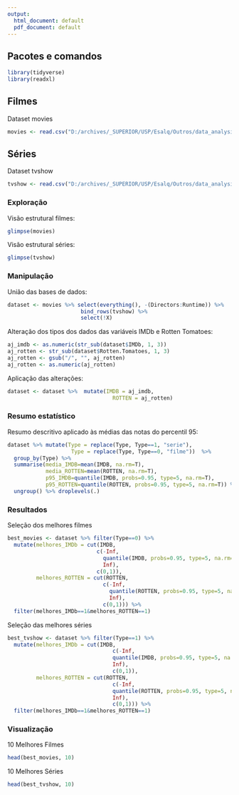 ```yaml
---
output:
  html_document: default
  pdf_document: default
---
```


## Pacotes e comandos

```r
library(tidyverse)
library(readxl)
```



## Filmes

Dataset movies
```r
movies <- read.csv("D:/archives/_SUPERIOR/USP/Esalq/Outros/data_analysis/data_analysis/datasets/movies.csv")
```


## Séries

Dataset tvshow
```r
tvshow <- read.csv("D:/archives/_SUPERIOR/USP/Esalq/Outros/data_analysis/data_analysis/datasets/tvshow.csv")
```



### Exploração

Visão estrutural filmes:
```r
glimpse(movies)
```


Visão estrutural séries:
```r
glimpse(tvshow)
```


### Manipulação

União das bases de dados:
```r
dataset <- movies %>% select(everything(), -(Directors:Runtime)) %>% 
                       bind_rows(tvshow) %>% 
                       select(!X)
```


Alteração dos tipos dos dados das variáveis IMDb e Rotten Tomatoes:
```r
aj_imdb <- as.numeric(str_sub(dataset$IMDb, 1, 3))
aj_rotten <- str_sub(dataset$Rotten.Tomatoes, 1, 3)
aj_rotten <- gsub("/", "", aj_rotten)
aj_rotten <- as.numeric(aj_rotten)
```


Aplicação das alterações:
```r
dataset <- dataset %>%  mutate(IMDB = aj_imdb,
                                 ROTTEN = aj_rotten)
```




### Resumo estatístico

Resumo descritivo aplicado às médias das notas do percentil 95:
```r
dataset %>% mutate(Type = replace(Type, Type==1, "serie"), 
                    Type = replace(Type, Type==0, "filme"))  %>%
  group_by(Type) %>%
  summarise(media_IMDB=mean(IMDB, na.rm=T),
            media_ROTTEN=mean(ROTTEN, na.rm=T),
            p95_IMDB=quantile(IMDB, probs=0.95, type=5, na.rm=T),
            p95_ROTTEN=quantile(ROTTEN, probs=0.95, type=5, na.rm=T)) %>%
  ungroup() %>% droplevels(.)
```



### Resultados

Seleção dos melhores filmes
```r
best_movies <- dataset %>% filter(Type==0) %>% 
  mutate(melhores_IMDb = cut(IMDB, 
                            c(-Inf,
                              quantile(IMDB, probs=0.95, type=5, na.rm=T),
                              Inf),
                            c(0,1)),
         melhores_ROTTEN = cut(ROTTEN,
                              c(-Inf,
                                quantile(ROTTEN, probs=0.95, type=5, na.rm=T),
                                Inf),
                              c(0,1))) %>% 
  filter(melhores_IMDb==1&melhores_ROTTEN==1)
```


Seleção das melhores séries
```r
best_tvshow <- dataset %>% filter(Type==1) %>% 
  mutate(melhores_IMDb = cut(IMDB, 
                                 c(-Inf,
                                 quantile(IMDB, probs=0.95, type=5, na.rm=T),
                                 Inf),
                                 c(0,1)),
         melhores_ROTTEN = cut(ROTTEN,
                                 c(-Inf,
                                 quantile(ROTTEN, probs=0.95, type=5, na.rm=T),
                                 Inf),
                                 c(0,1))) %>% 
  filter(melhores_IMDb==1&melhores_ROTTEN==1)
```



### Visualização

10 Melhores Filmes
```r
head(best_movies, 10)
```


10 Melhores Séries
```r
head(best_tvshow, 10)
```

